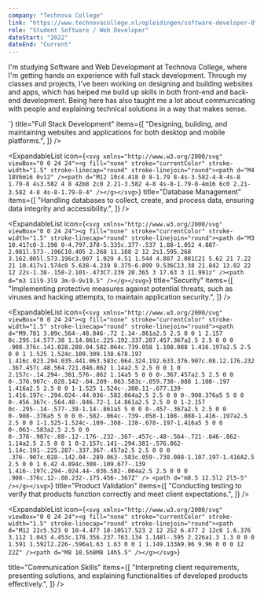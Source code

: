 ```yaml
---
company: "Technova College"
link: "https://www.technovacollege.nl/opleidingen/software-developer-0"
role: "Student Software / Web Developer"
dateStart: "2022"
dateEnd: "Current"
---
```



I'm studying Software and Web Development at Technova College, where I'm getting hands on experience with full stack development. Through my classes and projects, I’ve been working on designing and building websites and apps, which has helped me build up skills in both front-end and back-end development. Being here has also taught me a lot about communicating with people and explaining technical solutions in a way that makes sense.

<ListSeparator>
<ExpandableList
  icon={`<svg xmlns="http://www.w3.org/2000/svg" viewBox="0 0 24 24"><g fill="none" stroke="currentColor" stroke-linecap="round" stroke-linejoin="round" stroke-width="1.5"><path d="m20.27 7.796l-3.61 1.876l-4.392 2.236a.55.55 0 0 1-.536 0L7.341 9.672L3.73 7.796a.594.594 0 0 1 0-1.06l8.014-3.925a.57.57 0 0 1 .512 0l8.014 3.925a.594.594 0 0 1 0 1.06"/><path d="m7.34 9.672l-3.61 1.723a.594.594 0 0 0 0 1.06l3.61 1.876l4.392 2.236a.55.55 0 0 0 .536 0l4.391-2.236l3.611-1.875a.594.594 0 0 0 0-1.014l-3.61-1.77"/><path d="m7.34 14.33l-3.61 1.725a.594.594 0 0 0 0 1.06l8.002 4.065a.55.55 0 0 0 .536 0l8.002-4.065a.594.594 0 0 0 0-1.014l-3.61-1.77"/></g></svg>`}
  title="Full Stack Development"
  items={[
    "Designing, building, and maintaining websites and applications for both desktop and mobile platforms.",
  ]}
/>

<ExpandableList
  icon={`<svg xmlns="http://www.w3.org/2000/svg" viewBox="0 0 24 24"><g fill="none" stroke="currentColor" stroke-width="1.5" stroke-linecap="round" stroke-linejoin="round"><path d="M4 18V6m16 0v12" /><path d="M12 10c4.418 0 8-1.79 8-4s-3.582-4-8-4s-8 1.79-8 4s3.582 4 8 4Zm8 2c0 2.21-3.582 4-8 4s-8-1.79-8-4m16 6c0 2.21-3.582 4-8 4s-8-1.79-8-4" /></g></svg>`}
  title="Database Management"
  items={[
    "Handling databases to collect, create, and process data, ensuring data integrity and accessibility.",
  ]}
/>

<ExpandableList
  icon={`<svg xmlns="http://www.w3.org/2000/svg" viewBox="0 0 24 24"><g fill="none" stroke="currentColor" stroke-width="1.5" stroke-linecap="round" stroke-linejoin="round"><path d="M3 10.417c0-3.198 0-4.797.378-5.335c.377-.537 1.88-1.052 4.887-2.081l.573-.196C10.405 2.268 11.188 2 12 2s1.595.268 3.162.805l.573.196c3.007 1.029 4.51 1.544 4.887 2.081C21 5.62 21 7.22 21 10.417v1.574c0 5.638-4.239 8.375-6.899 9.536C13.38 21.842 13.02 22 12 22s-1.38-.158-2.101-.473C7.239 20.365 3 17.63 3 11.991z" /><path d="m3 11l9-3l9 3m-9-9v19.5" /></g></svg>`}
  title="Security"
  items={[
    "Implementing protective measures against potential threats, such as viruses and hacking attempts, to maintain application security.",
  ]}
/>

<ExpandableList
  icon={`<svg xmlns="http://www.w3.org/2000/svg" viewBox="0 0 24 24"><g fill="none" stroke="currentColor" stroke-width="1.5" stroke-linecap="round" stroke-linejoin="round"><path d="M9.781 3.89c.564-.48.846-.72 1.14-.861a2.5 2.5 0 0 1 2.157 0c.295.14.577.38 1.14.861c.225.192.337.287.457.367a2.5 2.5 0 0 0 .908.376c.141.028.288.04.582.064c.739.058 1.108.088 1.416.197a2.5 2.5 0 0 1 1.525 1.524c.109.309.138.678.197 1.416c.023.294.035.441.063.583c.064.324.192.633.376.907c.08.12.176.232.367.457c.48.564.721.846.862 1.14a2.5 2.5 0 0 1 0 2.157c-.14.294-.381.576-.862 1.14a5 5 0 0 0-.367.457a2.5 2.5 0 0 0-.376.907c-.028.142-.04.289-.063.583c-.059.738-.088 1.108-.197 1.416a2.5 2.5 0 0 1-1.525 1.524c-.308.11-.677.139-1.416.197c-.294.024-.44.036-.582.064a2.5 2.5 0 0 0-.908.376a5 5 0 0 0-.456.367c-.564.48-.846.72-1.14.861a2.5 2.5 0 0 1-2.157 0c-.295-.14-.577-.38-1.14-.861a5 5 0 0 0-.457-.367a2.5 2.5 0 0 0-.908-.376a5 5 0 0 0-.582-.064c-.739-.058-1.108-.088-1.416-.197a2.5 2.5 0 0 1-1.525-1.524c-.109-.308-.138-.678-.197-1.416a5 5 0 0 0-.063-.583a2.5 2.5 0 0 0-.376-.907c-.08-.12-.176-.232-.367-.457c-.48-.564-.721-.846-.862-1.14a2.5 2.5 0 0 1 0-2.157c.141-.294.381-.576.862-1.14c.191-.225.287-.337.367-.457a2.5 2.5 0 0 0 .376-.907c.028-.142.04-.289.063-.583c.059-.738.088-1.107.197-1.416A2.5 2.5 0 0 1 6.42 4.894c.308-.109.677-.139 1.416-.197c.294-.024.44-.036.582-.064a2.5 2.5 0 0 0 .908-.376c.12-.08.232-.175.456-.367Z" /> <path d="m8.5 12.5l2 2l5-5" /></g></svg>`}
  title="Product Validation"
  items={[
    "Conducting testing to verify that products function correctly and meet client expectations.",
  ]}
/>

<ExpandableList
  icon={`<svg xmlns="http://www.w3.org/2000/svg" viewBox="0 0 24 24"><g fill="none" stroke="currentColor" stroke-width="1.5" stroke-linecap="round" stroke-linejoin="round"><path d="M12 22c5.523 0 10-4.477 10-10S17.523 2 12 2S2 6.477 2 12c0 1.6.376 3.112 1.043 4.453c.178.356.237.763.134 1.148l-.595 2.226a1.3 1.3 0 0 0 1.591 1.592l2.226-.596a1.63 1.63 0 0 1 1.149.133A9.96 9.96 0 0 0 12 22Z" /><path d="M8 10.5h8M8 14h5.5" /></g></svg>`}

title="Communication Skills"
items={[
"Interpreting client requirements, presenting solutions, and explaining functionalities of developed products effectively.",
]}
/>

</ListSeparator>

